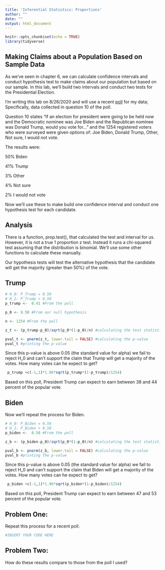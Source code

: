 ```yaml
---
title: 'Inferential Statistics: Proportions'
author: ""
date: ""
output: html_document
---
```


```r
knitr::opts_chunk$set(echo = TRUE)
library(tidyverse)
```

## Making Claims about a Population Based on Sample Data

As we've seen in chapter 6, we can calculate confidence intervals and conduct hypothesis test to make claims about our population but based on our sample. In this lab, we'll build two intervals and conduct two tests for the Presidential Election. 

I'm writing this lab on 8/26/2020 and will use a recent [poll](https://docs.cdn.yougov.com/sqqliantmw/econTabReport.pdf) for my data; Specifically, data collected in question 10 of the poll. 

Question 10 states "If an election for president were going to be held now and the Democratic nominee was Joe Biden and the Republican nominee was Donald Trump, would you vote for..." and the 1254 registered voters who were surveyed were given options of: Joe Biden, Donald Trump, Other, Not sure, I would not vote. 

The results were: 

50% Biden 

41% Trump 

3% Other 

4% Not sure 

2% I would not vote

Now we'll use these to make build one confidence interval and conduct one hypothesis test for each candidate. 

## Analysis

There is a function, prop.test(), that calculated the test and interval for us. However, it is not a true 1 proportion z test. Instead it runs a chi-squared test assuming that the distribution is binomial. We'll use some other functions to calculate these manually. 

Our hypothesis tests will test the alternative hypothesis that the candidate will get the majority (greater than 50%) of the vote.

## Trump
```r
# H_0: P_Trump = 0.50
# H_1: P_Trump > 0.50
p_trump <-  0.41 #From the poll

p_0 <- 0.50 #From our null hypothesis

n <- 1254 #From the poll

z_t <- (p_trump-p_0)/sqrt(p_0*(1-p_0)/n) #calculating the test statistic

pval_t <- pnorm(z_t, lower.tail = FALSE) #calculating the p-value
pval_t #printing the p-value
```

Since this p-value is above 0.05 (the standard value for alpha) we fail to reject H_0 and can't support the claim that Trump will get a majority of the votes. How many votes can he expect to get? 

```r
 p_trump +c(-1,1)*1.96*sqrt(p_trump*(1-p_trump)/1254)

```
Based on this poll, President Trump can expect to earn between 38 and 44 percent of the popular vote. 

## Biden

Now we'll repeat the process for Biden.

```r
# H_0: P_Biden = 0.50
# H_1: P_Biden > 0.50
p_biden <-  0.50 #From the poll

z_b <- (p_biden-p_0)/sqrt(p_0*(1-p_0)/n) #calculating the test statistic

pval_b <- pnorm(z_b, lower.tail = FALSE) #calculating the p-value
pval_b #printing the p-value
```

Since this p-value is above 0.05 (the standard value for alpha) we fail to reject H_0 and can't support the claim that Biden will get a majority of the votes. How many votes can he expect to get? 

```r
 p_biden +c(-1,1)*1.96*sqrt(p_biden*(1-p_biden)/1254)

```
Based on this poll, President Trump can expect to earn between 47 and 53 percent of the popular vote. 

## Problem One: 
Repeat this process for a recent poll. 
```r
#INSERT YOUR CODE HERE
```

## Problem Two: 
How do these results compare to those from the poll I used?
